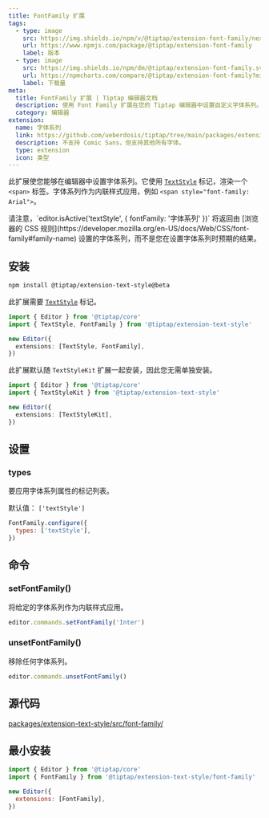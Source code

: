 ```yaml
---
title: FontFamily 扩展
tags:
  - type: image
    src: https://img.shields.io/npm/v/@tiptap/extension-font-family/next?label=版本
    url: https://www.npmjs.com/package/@tiptap/extension-font-family
    label: 版本
  - type: image
    src: https://img.shields.io/npm/dm/@tiptap/extension-font-family.svg
    url: https://npmcharts.com/compare/@tiptap/extension-font-family?minimal=true
    label: 下载量
meta:
  title: FontFamily 扩展 | Tiptap 编辑器文档
  description: 使用 Font Family 扩展在您的 Tiptap 编辑器中设置自定义字体系列。阅读我们的文档以了解更多信息。
  category: 编辑器
extension:
  name: 字体系列
  link: https://github.com/ueberdosis/tiptap/tree/main/packages/extension-font-family
  description: 不支持 Comic Sans，但支持其他所有字体。
  type: extension
  icon: 类型
---
```



此扩展使您能够在编辑器中设置字体系列。它使用 [`TextStyle`](/editor/extensions/marks/text-style) 标记，渲染一个 `<span>` 标签。字体系列作为内联样式应用，例如 `<span style="font-family: Arial">`。

<CodeDemo path="/Extensions/FontFamily" />

<Callout title="注意！" variant="hint">
  请注意，`editor.isActive('textStyle', { fontFamily: '字体系列' })` 将返回由 [浏览器的 CSS 规则](https://developer.mozilla.org/en-US/docs/Web/CSS/font-family#family-name) 设置的字体系列，而不是您在设置字体系列时预期的结果。
</Callout>

## 安装

```bash
npm install @tiptap/extension-text-style@beta
```

此扩展需要 [`TextStyle`](/editor/extensions/marks/text-style) 标记。

```ts
import { Editor } from '@tiptap/core'
import { TextStyle, FontFamily } from '@tiptap/extension-text-style'

new Editor({
  extensions: [TextStyle, FontFamily],
})
```

此扩展默认随 `TextStyleKit` 扩展一起安装，因此您无需单独安装。

```ts
import { Editor } from '@tiptap/core'
import { TextStyleKit } from '@tiptap/extension-text-style'

new Editor({
  extensions: [TextStyleKit],
})
```

## 设置

### types

要应用字体系列属性的标记列表。

默认值： `['textStyle']`

```js
FontFamily.configure({
  types: ['textStyle'],
})
```

## 命令

### setFontFamily()

将给定的字体系列作为内联样式应用。

```js
editor.commands.setFontFamily('Inter')
```

### unsetFontFamily()

移除任何字体系列。

```js
editor.commands.unsetFontFamily()
```

## 源代码

[packages/extension-text-style/src/font-family/](https://github.com/ueberdosis/tiptap/blob/main/packages/extension-text-style/src/font-family)

## 最小安装

```js
import { Editor } from '@tiptap/core'
import { FontFamily } from '@tiptap/extension-text-style/font-family'

new Editor({
  extensions: [FontFamily],
})
```